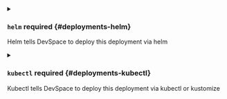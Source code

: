 


<details className="config-field" data-expandable="true">
<summary>

### `helm` <span className="config-field-required" data-required="false">required</span> <span className="config-field-type"></span> <span className="config-field-default"></span> <span className="config-field-enum"></span> {#deployments-helm}

Helm tells DevSpace to deploy this deployment via helm

</summary>

<PartialHelmreference />


</details>



<details className="config-field" data-expandable="true">
<summary>

### `kubectl` <span className="config-field-required" data-required="false">required</span> <span className="config-field-type"></span> <span className="config-field-default"></span> <span className="config-field-enum"></span> {#deployments-kubectl}

Kubectl tells DevSpace to deploy this deployment via kubectl or kustomize

</summary>

<PartialKubectlreference />


</details>


<PartialUpdateImageTags />


<PartialNamespace />
